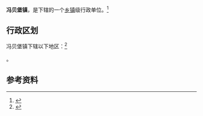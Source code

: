 {{中国乡级行政区|21/01/24/110/000}}

'''冯贝堡镇'''，是{{PRC admin/fullname|21/01/24/110/000|3}}下辖的一个[[乡镇|乡镇]]级行政单位。<ref>{{PRC admin/ref sgc|{{PRC admin/parent|21/01/24/110/000}}}}</ref>

== 行政区划 ==

冯贝堡镇下辖以下地区：<ref>{{PRC admin/ref sgc|21/01/24/110/000}}</ref>

{{PRC admin/children|21/01/24/110/000}}。

== 参考资料 ==

{{reflist}}

{{行政区划小作品}}
{{PRC admin/navcat|21/01/24/110/000}}
